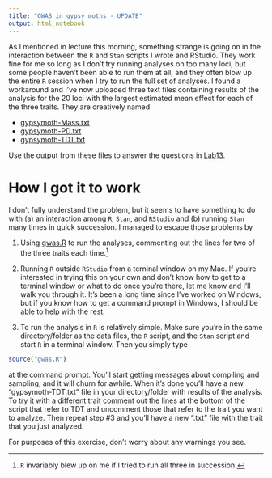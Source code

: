 ```yaml
---
title: "GWAS in gypsy moths - UPDATE"
output: html_notebook
---
```


As I mentioned in lecture this morning, something strange is going on in the interaction between the `R` and `Stan` scripts I wrote and RStudio. They work fine for me so long as I don't try running analyses on too many loci, but some people haven't been able to run them at all, and they often blow up the entire `R` session when I try to run the full set of analyses. I found a workaround and I've now uploaded three text files containing results of the analysis for the 20 loci with the largest estimated mean effect for each of the three traits. They are creatively named

- [gypsymoth-Mass.txt](http://darwin.eeb.uconn.edu/eeb348-resources/gypsymoth-Mass.txt)
- [gypsymoth-PD.txt](http://darwin.eeb.uconn.edu/eeb348-resources/gypsymoth-PD.txt)
- [gypsymoth-TDT.txt](http://darwin.eeb.uconn.edu/eeb348-resources/gypsymoth-TDT.txt)

Use the output from these files to answer the questions in [Lab13](http://darwin.eeb.uconn.edu/Lab13.nb.html).

# How I got it to work

I don't fully understand the problem, but it seems to have something to do with (a) an interaction among `R`, `Stan`, and `RStudio` and (b) running `Stan` many times in quick succession. I managed to escape those problems by

1. Using [gwas.R](http://darwin.eeb.uconn.edu/eeb348-resources/gwas.R) to run the analyses, commenting out the lines for two of the three traits each time.^[`R` invariably blew up on me if I tried to run all three in succession.]

2. Running `R` outside `RStudio` from a terninal window on my Mac. If you're interested in trying this on your own and don't know how to get to a terminal window or what to do once you're there, let me know and I'll walk you through it. It's been a long time since I've worked on Windows, but if you know how to get a command prompt in Windows, I should be able to help with the rest.

3. To run the analysis in `R` is relatively simple. Make sure you're in the same directory/folder as the data files, the `R` script, and the `Stan` script and start `R` in a terminal window. Then you simply type

```r
source("gwas.R")
```

at the command prompt. You'll start getting messages about compiling and sampling, and it will churn for awhile. When it's done you'll have a new "gypsymoth-TDT.txt" file in your directory/folder with results of the analysis. To try it with a different trait comment out the lines at the bottom of the script that refer to TDT and uncomment those that refer to the trait you want to analyze. Then repeat step #3 and you'll have a new ".txt" file with the trait that you just analyzed.

For purposes of this exercise, don't worry about any warnings you see.